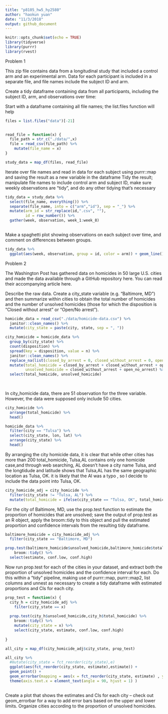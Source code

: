 ```yaml
---
title: "p8105_hw5_hy2580"
author: "haokun yuan"
date: "11/3/2018"
output: github_document
---
```


```r
knitr::opts_chunk$set(echo = TRUE)
library(tidyverse)
library(purrr)
library(rvest)
```
Problem 1

This zip file contains data from a longitudinal study that included a control arm and an experimental arm. Data for each participant is included in a separate file, and file names include the subject ID and arm.

Create a tidy dataframe containing data from all participants, including the subject ID, arm, and observations over time:

Start with a dataframe containing all file names; the list.files function will help

```r
files = list.files("data")[-21]
  

read_file = function(x) {
  file_path = str_c("./data/",x)
  file = read_csv(file_path) %>% 
    mutate(file_name = x)
}

study_data = map_df(files, read_file)

```

Iterate over file names and read in data for each subject using purrr::map and saving the result as a new variable in the dataframe
Tidy the result; manipulate file names to include control arm and subject ID, make sure weekly observations are “tidy”, and do any other tidying that’s necessary
```r
tidy_data = study_data %>% 
  select(file_name, everything()) %>% 
  separate(file_name, into = c("arm","id"), sep = "_") %>% 
  mutate(arm_id = str_replace(id,".csv", ""),
         id = row_number()) %>% 
  gather(week, observation, week_1:week_8) 
  
```

Make a spaghetti plot showing observations on each subject over time, and comment on differences between groups.
```r
tidy_data %>% 
  ggplot(aes(week, observation, group = id, color = arm)) + geom_line()
```


Problem 2

The Washington Post has gathered data on homicides in 50 large U.S. cities and made the data available through a GitHub repository here. You can read their accompanying article here.

Describe the raw data. Create a city_state variable (e.g. “Baltimore, MD”) and then summarize within cities to obtain the total number of homicides and the number of unsolved homicides (those for which the disposition is “Closed without arrest” or “Open/No arrest”).
```r
homicide_data = read_csv("./data/homicide-data.csv") %>% 
  janitor::clean_names() %>% 
  mutate(city_state = paste(city, state, sep = ", "))
```

```r
city_homicide = homicide_data %>%
  group_by(city_state) %>%
  count(disposition) %>% 
  spread(key = disposition, value = n) %>% 
  janitor::clean_names() %>% 
  replace_na(list(closed_by_arrest = 0, closed_without_arrest = 0, open_no_arrest = 0 )) %>%
  mutate(total_homicide = closed_by_arrest + closed_without_arrest + open_no_arrest, 
         unsolved_homicide = closed_without_arrest + open_no_arrest) %>% 
  select(total_homicide, unsolved_homicide)
  
 
```

In city_homicide data, there are 51 observation for the three variable. However, the data were supposed only include 50 cities. 

```r
city_homicide %>% 
  arrange(total_homicide) %>% 
  head()

homicide_data %>% 
  filter(city == "Tulsa") %>% 
  select(city_state, lon, lat) %>% 
  arrange(city_state) %>% 
  head()
```
By arranging the city homicide data, it is clear that while other cities has more than 200 total_homicide, Tulsa,AL contains only one homicide case,and through web searching, AL doesn't have a city name Tulsa, and the longtidude and latitude shows that Tulsa,AL has the same geographic location as Tulsa, OK. it is likely that the Al was a typo , so I decide to include the data point into Tulsa, OK.
```r
city_homicide_adj = city_homicide %>%
  filter(city_state != "Tulsa, AL") %>% 
  mutate(total_homicide = ifelse(city_state == "Tulsa, OK", total_homicide + 1, total_homicide))
```

For the city of Baltimore, MD, use the prop.test function to estimate the proportion of homicides that are unsolved; save the output of prop.test as an R object, apply the broom::tidy to this object and pull the estimated proportion and confidence intervals from the resulting tidy dataframe.

```r
baltimore_homicide = city_homicide_adj %>% 
  filter(city_state == "Baltimore, MD")

prop.test(baltimore_homicide$unsolved_homicide,baltimore_homicide$total_homicide) %>%
    broom::tidy() %>% 
  select(estimate, conf.low, conf.high)
```


Now run prop.test for each of the cities in your dataset, and extract both the proportion of unsolved homicides and the confidence interval for each. Do this within a “tidy” pipeline, making use of purrr::map, purrr::map2, list columns and unnest as necessary to create a tidy dataframe with estimated proportions and CIs for each city.

```r
prop_test = function(x) {
  city_h = city_homicide_adj %>% 
    filter(city_state == x)
  
  prop.test(city_h$unsolved_homicide,city_h$total_homicide) %>%
    broom::tidy() %>% 
    mutate(city_state = x) %>% 
    select(city_state, estimate, conf.low, conf.high)
    
}

all_city = map_df(city_homicide_adj$city_state, prop_test)
```

```r
all_city %>% 
  #mutate(city_state = fct_reorder(city_state),e)
  ggplot(aes(fct_reorder(city_state, estimate),estimate)) +
  geom_point() +
  geom_errorbar(mapping = aes(x = fct_reorder(city_state, estimate) , ymin = conf.low, ymax = conf.high )) +
  theme(axis.text.x = element_text(angle = 90, hjust = 1) ) 
  

```

Create a plot that shows the estimates and CIs for each city – check out geom_errorbar for a way to add error bars based on the upper and lower limits. Organize cities according to the proportion of unsolved homicides.


